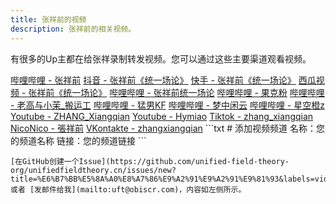 ```yaml
---
title: 张祥前的视频
description: 张祥前的相关视频。
---
```


有很多的Up主都在给张祥录制转发视频。您可以通过这些主要渠道观看视频。


<CardGrid>
  <ListCard title="张祥前的频道" icon="open-book" target="_blank">
    <a href="https://space.bilibili.com/526128616" target="_blank">哔哩哔哩 - 张祥前</a>
    <a href="https://www.douyin.com/user/MS4wLjABAAAAxr-xojiJUAmthmX0m9On8GgC4VXohmoezyZN9nGAvUw" target="_blank">抖音 - 张祥前《统一场论》</a>
    <a href="https://www.kuaishou.com/profile/3xzruummpq9d796" target="_blank">快手 - 张祥前《统一场论》</a>
    <a href="https://www.ixigua.com/home/2638437933917211" target="_blank">西瓜视频 - 张祥前《统一场论》</a>
  </ListCard>

  <ListCard title="热心网友的频道" icon="puzzle" target="_blank">
    <a href="https://space.bilibili.com/458051656" target="_blank">哔哩哔哩 - 张祥前统一场论</a>
    <a href="https://space.bilibili.com/2047590915" target="_blank">哔哩哔哩 - 果克粉</a>
    <a href="https://space.bilibili.com/679446186" target="_blank">哔哩哔哩 - 老高与小茉_搬运工</a>
    <a href="https://space.bilibili.com/18975725" target="_blank">哔哩哔哩 - 猛男KF</a>
    <a href="https://space.bilibili.com/645655342" target="_blank">哔哩哔哩 - 梦中闲云</a>
    <a href="https://space.bilibili.com/3546380746361743" target="_blank">哔哩哔哩 - 星空橙z</a>
    <a href="https://www.youtube.com/@ZHANG_Xiangqian" target="_blank">Youtube - ZHANG_Xiangqian</a>
    <a href="https://www.youtube.com/@Hymiao" target="_blank">Youtube - Hymiao</a>
    <a href="https://www.tiktok.com/@zhang_xiangqian" target="_blank">Tiktok - zhang_xiangqian</a>
    <a href="https://sp.nicovideo.jp/user/97174018/video?sortKey=viewCount&sortOrder=desc" target="_blank">NicoNico - 張祥前</a>
    <a href="https://vk.com/zhangxiangqian" target="_blank">VKontakte - zhangxiangqian</a>
  </ListCard>

  <SplitCard title="想在这里列出自己的账号？" icon="rocket">
    ```txt
    # 添加视频频道
    名称：您的频道名称
    链接：您的频道链接
    ```

    [在GitHub创建一个Issue](https://github.com/unified-field-theory-org/unifiedfieldtheory.cn/issues/new?title=%E6%B7%BB%E5%8A%A0%E8%A7%86%E9%A2%91%E9%A2%91%E9%81%93&labels=video) 或者 [发邮件给我](mailto:uft@obiscr.com)，内容如左侧所示。
  </SplitCard>
</CardGrid>
